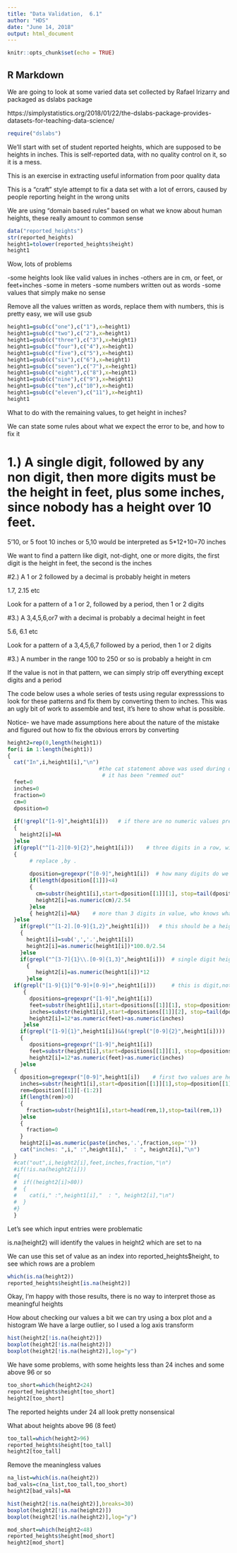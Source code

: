 ---
title: "Data Validation,  6.1"
author: "HDS"
date: "June 14, 2018"
output: html_document
---

```{r setup, include=FALSE}
knitr::opts_chunk$set(echo = TRUE)
```

## R Markdown

We are going to look at some varied data set collected by Rafael Irizarry and packaged as dslabs package

https://simplystatistics.org/2018/01/22/the-dslabs-package-provides-datasets-for-teaching-data-science/

```{r}
require("dslabs")
```
We'll start with set of student reported heights, which are supposed to be heights in inches.  This is self-reported data, with no quality control on it, so it is a mess.

This is an exercise in extracting useful information from poor quality data

This is a "craft" style attempt to fix a data set with a lot of errors, caused by people reporting height in the wrong units

We are using "domain based rules" based on what we know about human heights,  these really amount to common sense


```{r}
data("reported_heights")
str(reported_heights)
height1=tolower(reported_heights$height)
height1
```

Wow, lots of problems

-some heights look like valid values in inches
-others are in cm, or feet, or feet+inches
-some in meters
-some numbers written out as words
-some values that simply make no sense


Remove all the values written as words, replace them with numbers, this is pretty easy, we will use gsub

```{r}
height1=gsub(c("one"),c("1"),x=height1)
height1=gsub(c("two"),c("2"),x=height1)
height1=gsub(c("three"),c("3"),x=height1)
height1=gsub(c("four"),c("4"),x=height1)
height1=gsub(c("five"),c("5"),x=height1)
height1=gsub(c("six"),c("6"),x=height1)
height1=gsub(c("seven"),c("7"),x=height1)
height1=gsub(c("eight"),c("8"),x=height1)
height1=gsub(c("nine"),c("9"),x=height1)
height1=gsub(c("ten"),c("10"),x=height1)
height1=gsub(c("eleven"),c("11"),x=height1)
height1
```

What to do with the remaining values, to get height in inches?

We can state some rules about what we expect the error to be, and how to fix it

# 1.)  A single digit, followed by any non digit, then more digits must be the height in feet, plus some inches, since nobody has a height over 10 feet.

5'10, or 5 foot 10 inches or 5,10  would be interpreted as 5*12+10=70 inches

We want to find a pattern like digit, not-dight, one or more digits, the first digit is the height in feet, the second is the inches

#2.) A 1 or 2 followed by a decimal is probably height in meters

1.7, 2.15 etc

Look for a pattern of a 1 or 2, followed by a period, then 1 or 2 digits

#3.) A 3,4,5,6,or7 with a decimal is probably a decimal height in feet

5.6, 6.1 etc

Look for a pattern of a 3,4,5,6,7 followed by a period, then 1 or 2 digits

#3.)  A number in the range 100 to 250 or so is probably a height in cm



If the value is not in that pattern, we can simply strip off everything except digits and a period

The code below uses a whole series of tests using regular expresssions to look for these patterns and fix them by converting them to inches.  This was an ugly bit of work to assemble and test,  it's here to show what is possible.

Notice- we have made assumptions here about the nature of the mistake and figured out how to fix the obvious errors by converting

```{r}
height2=rep(0,length(height1))
for(i in 1:length(height1))
{
  cat("In",i,height1[i],"\n")
                             #the cat statement above was used during debugging
                              # it has been "remmed out"
  feet=0
  inches=0
  fraction=0
  cm=0
  dposition=0
  
  if(!grepl("[1-9]",height1[i]))   # if there are no numeric values present set to NA
  {
    height2[i]=NA
  }else
  if(grepl("^[1-2][0-9]{2}",height1[i]))    # three digits in a row, with a lead 1 or 2, probably                                                                                 height in cm
  {    
       # replace ,by .
       
       dposition=gregexpr("[0-9]",height1[i])  # how many digits do we have?  3 or less is height in cm
       if(length(dposition[[1]])<4)
       {   
         cm=substr(height1[i],start=dposition[[1]][1], stop=tail(dposition[[1]],1))
         height2[i]=as.numeric(cm)/2.54
       }else
       { height2[i]=NA}    # more than 3 digits in value, who knows what this means
  }else
    if(grepl("^[1-2].[0-9]{1,2}",height1[i]))   # this should be a height in meters
    {
      height1[i]=sub(',','.',height1[i])
      height2[i]=as.numeric(height1[i])*100.0/2.54
    }else
    if(grepl("^[3-7]{1}\\.[0-9]{1,3}",height1[i]))  # single digit height- feet plus fraction
      {
         height2[i]=as.numeric(height1[i])*12
      }else
  if(grepl("[1-9]{1}[^0-9]+[0-9]+",height1[i]))     # this is digit,not digit,digit
     {
       dpositions=gregexpr("[1-9]",height1[i])
       feet=substr(height1[i],start=dpositions[[1]][1], stop=dpositions[[1]][1])
       inches=substr(height1[i],start=dpositions[[1]][2], stop=tail(dpositions[[1]],1))
       height2[i]=12*as.numeric(feet)+as.numeric(inches)
     }else
    if(grepl("[1-9]{1}",height1[i])&&(!grepl("[0-9]{2}",height1[i])))   # single digit, must be height in feet
    {
       dpositions=gregexpr("[1-9]",height1[i])
       feet=substr(height1[i],start=dpositions[[1]][1], stop=dpositions[[1]][1])
       height2[i]=12*as.numeric(feet)+as.numeric(inches)
    }else
  {
    dposition=gregexpr("[0-9]",height1[i])    # first two values are height ininches,remainder are decimal place
    inches=substr(height1[i],start=dposition[[1]][1],stop=dposition[[1]][2])
    rem=dposition[[1]][-(1:2)]
    if(length(rem)>0)
    {  
      fraction=substr(height1[i],start=head(rem,1),stop=tail(rem,1))
    }else
    {
      fraction=0
    }
    height2[i]=as.numeric(paste(inches,'.',fraction,sep=''))
    cat("inches: ",i," :",height1[i],"  : ", height2[i],"\n")
  }
  #cat("out",i,height2[i],feet,inches,fraction,"\n")
  #if(!is.na(height2[i]))
  #{  
  #  if((height2[i]>80))
  #  {
  #    cat(i," :",height1[i],"  : ", height2[i],"\n")
  #  }
  #}  
  }

```

Let's see which input entries were problematic

is.na(height2) will identify the values in height2 which are set to na

We can use this set of value as an index into reported_heights$height, to see which rows are a problem 

```{r}
which(is.na(height2))
reported_heights$height[is.na(height2)]
```

Okay, I'm happy with those results, there is no way to interpret those as meaningful heights

How about checking our values a bit
we can try using a box plot and a histogram
We have a large outlier, so I used a log axis transform

```{r}
hist(height2[!is.na(height2)])
boxplot(height2[!is.na(height2)])
boxplot(height2[!is.na(height2)],log="y")
```

We have some problems, with some heights less than 24 inches and some above 96 or so
```{r}
too_short=which(height2<24)
reported_heights$height[too_short]
height2[too_short]
```

The reported heights under 24 all look pretty nonsensical

What about heights above 96 (8 feet)
```{r}
too_tall=which(height2>96)
reported_heights$height[too_tall]
height2[too_tall]
```
Remove the meaningless values

```{r}
na_list=which(is.na(height2))
bad_vals=c(na_list,too_tall,too_short)
height2[bad_vals]=NA
```

```{r}
hist(height2[!is.na(height2)],breaks=30)
boxplot(height2[!is.na(height2)])
boxplot(height2[!is.na(height2)],log="y")
```
```{r}
mod_short=which(height2<48)
reported_heights$height[mod_short]
height2[mod_short]
```

